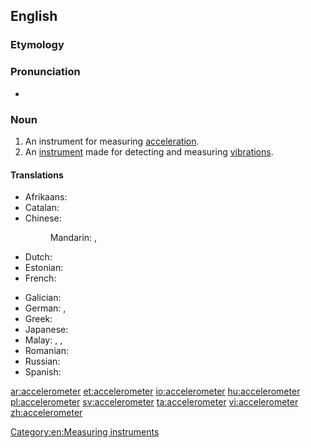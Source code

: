 ==English==
{{wikipedia}}

===Etymology===
{{suffix|accelerate|meter|lang=en}}

===Pronunciation===
* {{a|US}} {{IPA|/æk.ˌsɛl.ə.ˈrɑm.ə.tɚ/|/ɪk.ˌsɛl.ə.ˈrɑm.ə.tɚ/|lang=en}}

===Noun===
{{en-noun}}

# An instrument for measuring [[acceleration]].
# An [[instrument]] made for detecting and measuring [[vibration]]s.

====Translations====
{{trans-top|instrument for measuring acceleration}}
* Afrikaans: {{t|af|versnellingsmeter}}
* Catalan: {{t|ca|acceleròmetre|m}}
* Chinese:
*: Mandarin: {{t+|cmn|加速度計|sc=Hani}}, {{t+|cmn|加速度计|tr=jiāsùdùjì|sc=Hani}}
* Dutch: {{t|nl|versnellingsmeter|m}}
* Estonian: {{t|et|kiirendusandur}}
* French: {{t+|fr|accéléromètre}}
{{trans-mid}}
* Galician: {{t|gl|acelerómetro|m}}
* German: {{t|de|Beschleunigungssensor|m}}, {{t|de|Beschleunigungsmesser|m}}
* Greek: {{t|el|επιταχυνσιόμετρο|n|sc=Grek}}
* Japanese: {{t|ja|加速度計|tr=かそくどけい, kasokudokei|sc=Jpan}}
* Malay: {{t|ms|jangka pecut}}, {{t|ms|meter pecut}}, {{t|ms|akselerometer}}
* Romanian: {{t+|ro|accelerometru|n}}
* Russian: {{t+|ru|акселеро́метр|m|sc=Cyrl}}
* Spanish: {{t+|es|acelerómetro|m}}
{{trans-bottom}}

[[Category:en:Measuring instruments]]

[[ar:accelerometer]]
[[et:accelerometer]]
[[io:accelerometer]]
[[hu:accelerometer]]
[[pl:accelerometer]]
[[sv:accelerometer]]
[[ta:accelerometer]]
[[vi:accelerometer]]
[[zh:accelerometer]]